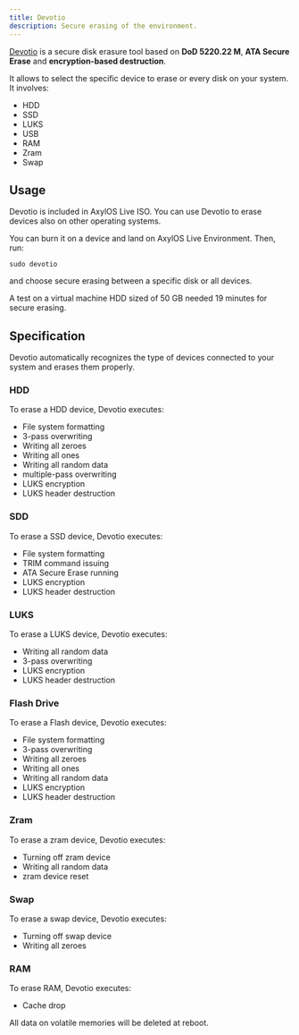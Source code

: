 ```yaml
---
title: Devotio
description: Secure erasing of the environment.
---
```


[Devotio](https://github.com/AxylOS-OS/devotio) is a secure disk erasure tool based on **DoD 5220.22 M**, **ATA Secure Erase** and **encryption-based destruction**.

It allows to select the specific device to erase or every disk on your system. It involves:
* HDD
* SSD
* LUKS
* USB
* RAM
* Zram
* Swap

## Usage

Devotio is included in AxylOS Live ISO. You can use Devotio to erase devices also on other operating systems.

You can burn it on a device and land on AxylOS Live Environment. Then, run:
```shell
sudo devotio
```
and choose secure erasing between a specific disk or all devices.

A test on a virtual machine HDD sized of 50 GB needed 19 minutes for secure erasing.

## Specification

Devotio automatically recognizes the type of devices connected to your system and erases them properly.

### HDD

To erase a HDD device, Devotio executes:
* File system formatting
* 3-pass overwriting
* Writing all zeroes
* Writing all ones
* Writing all random data
* multiple-pass overwriting
* LUKS encryption
* LUKS header destruction

### SDD

To erase a SSD device, Devotio executes:
* File system formatting
* TRIM command issuing
* ATA Secure Erase running
* LUKS encryption
* LUKS header destruction

### LUKS

To erase a LUKS device, Devotio executes:
* Writing all random data
* 3-pass overwriting
* LUKS encryption
* LUKS header destruction

### Flash Drive

To erase a Flash device, Devotio executes:
* File system formatting
* 3-pass overwriting
* Writing all zeroes
* Writing all ones
* Writing all random data
* LUKS encryption
* LUKS header destruction

### Zram

To erase a zram device, Devotio executes:
* Turning off zram device
* Writing all random data
* zram device reset

### Swap

To erase a swap device, Devotio executes:
* Turning off swap device
* Writing all zeroes

### RAM

To erase RAM, Devotio executes:
* Cache drop

All data on volatile memories will be deleted at reboot.
